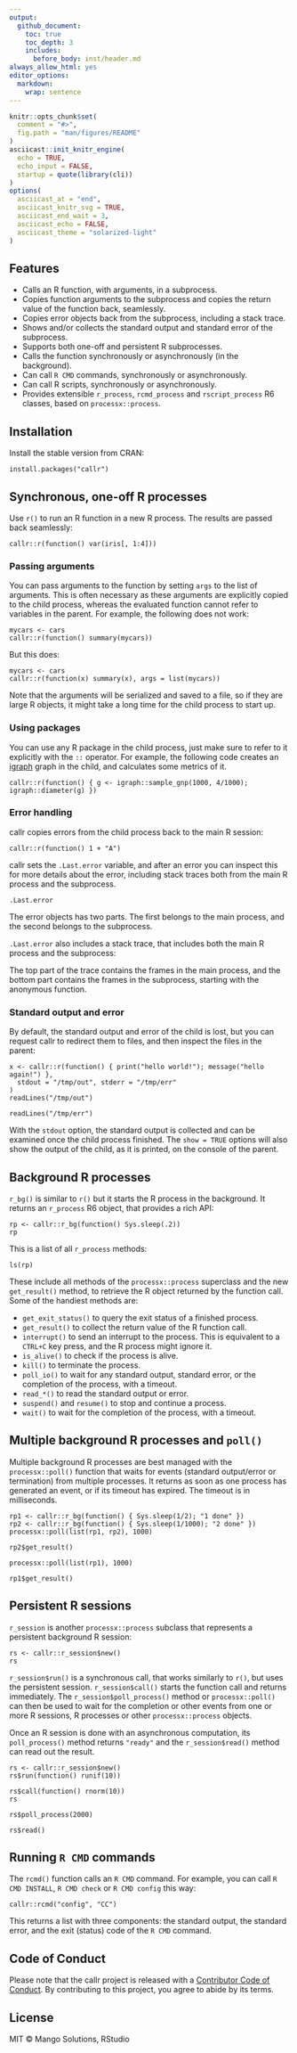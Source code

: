 ```yaml
---
output:
  github_document:
    toc: true
    toc_depth: 3
    includes:
      before_body: inst/header.md
always_allow_html: yes
editor_options:
  markdown:
    wrap: sentence
---
```


```r
knitr::opts_chunk$set(
  comment = "#>",
  fig.path = "man/figures/README"
)
asciicast::init_knitr_engine(
  echo = TRUE,
  echo_input = FALSE,
  startup = quote(library(cli))
)
options(
  asciicast_at = "end",
  asciicast_knitr_svg = TRUE,
  asciicast_end_wait = 3,
  asciicast_echo = FALSE,
  asciicast_theme = "solarized-light"
)
```

## Features

-   Calls an R function, with arguments, in a subprocess.
-   Copies function arguments to the subprocess and copies the return value of the function back, seamlessly.
-   Copies error objects back from the subprocess, including a stack trace.
-   Shows and/or collects the standard output and standard error of the subprocess.
-   Supports both one-off and persistent R subprocesses.
-   Calls the function synchronously or asynchronously (in the background).
-   Can call `R CMD` commands, synchronously or asynchronously.
-   Can call R scripts, synchronously or asynchronously.
-   Provides extensible `r_process`, `rcmd_process` and `rscript_process` R6 classes, based on `processx::process`.

## Installation

Install the stable version from CRAN:

```asciicast
install.packages("callr")
```

## Synchronous, one-off R processes

Use `r()` to run an R function in a new R process.
The results are passed back seamlessly:

```asciicast
callr::r(function() var(iris[, 1:4]))
```

### Passing arguments

You can pass arguments to the function by setting `args` to the list of arguments.
This is often necessary as these arguments are explicitly copied to the child process, whereas the evaluated function cannot refer to variables in the parent.
For example, the following does not work:

```asciicast
mycars <- cars
callr::r(function() summary(mycars))
```

But this does:

```asciicast
mycars <- cars
callr::r(function(x) summary(x), args = list(mycars))
```

Note that the arguments will be serialized and saved to a file, so if they are large R objects, it might take a long time for the child process to start up.

### Using packages

You can use any R package in the child process, just make sure to refer to it explicitly with the `::` operator.
For example, the following code creates an [igraph](https://github.com/igraph/rigraph) graph in the child, and calculates some metrics of it.

```asciicast
callr::r(function() { g <- igraph::sample_gnp(1000, 4/1000); igraph::diameter(g) })
```

### Error handling

callr copies errors from the child process back to the main R session:

```asciicast
callr::r(function() 1 + "A")
```
callr sets the `.Last.error` variable, and after an error you can inspect this for more details about the error, including stack traces both from the main R process and the subprocess.

```asciicast
.Last.error
```

The error objects has two parts.
The first belongs to the main process, and the second belongs to the subprocess.

`.Last.error` also includes a stack trace, that includes both the main R process and the subprocess:

The top part of the trace contains the frames in the main process, and the bottom part contains the frames in the subprocess, starting with the anonymous function.

### Standard output and error

By default, the standard output and error of the child is lost, but you can request callr to redirect them to files, and then inspect the files in the parent:

```asciicast
x <- callr::r(function() { print("hello world!"); message("hello again!") },
  stdout = "/tmp/out", stderr = "/tmp/err"
)
readLines("/tmp/out")
```

```asciicast
readLines("/tmp/err")
```

With the `stdout` option, the standard output is collected and can be examined once the child process finished.
The `show = TRUE` options will also show the output of the child, as it is printed, on the console of the parent.

## Background R processes

`r_bg()` is similar to `r()` but it starts the R process in the background.
It returns an `r_process` R6 object, that provides a rich API:

```asciicast
rp <- callr::r_bg(function() Sys.sleep(.2))
rp
```

This is a list of all `r_process` methods:

```asciicast
ls(rp)
```

These include all methods of the `processx::process` superclass and the new `get_result()` method, to retrieve the R object returned by the function call.
Some of the handiest methods are:

-   `get_exit_status()` to query the exit status of a finished process.
-   `get_result()` to collect the return value of the R function call.
-   `interrupt()` to send an interrupt to the process. This is equivalent to a `CTRL+C` key press, and the R process might ignore it.
-   `is_alive()` to check if the process is alive.
-   `kill()` to terminate the process.
-   `poll_io()` to wait for any standard output, standard error, or the completion of the process, with a timeout.
-   `read_*()` to read the standard output or error.
-   `suspend()` and `resume()` to stop and continue a process.
-   `wait()` to wait for the completion of the process, with a timeout.

## Multiple background R processes and `poll()`

Multiple background R processes are best managed with the `processx::poll()` function that waits for events (standard output/error or termination) from multiple processes.
It returns as soon as one process has generated an event, or if its timeout has expired.
The timeout is in milliseconds.

```asciicast
rp1 <- callr::r_bg(function() { Sys.sleep(1/2); "1 done" })
rp2 <- callr::r_bg(function() { Sys.sleep(1/1000); "2 done" })
processx::poll(list(rp1, rp2), 1000)
```

```asciicast
rp2$get_result()
```

```asciicast
processx::poll(list(rp1), 1000)
```

```asciicast
rp1$get_result()
```

## Persistent R sessions

`r_session` is another `processx::process` subclass that represents a persistent background R session:

```asciicast
rs <- callr::r_session$new()
rs
```

`r_session$run()` is a synchronous call, that works similarly to `r()`, but uses the persistent session.
`r_session$call()` starts the function call and returns immediately.
The `r_session$poll_process()` method or `processx::poll()` can then be used to wait for the completion or other events from one or more R sessions, R processes or other `processx::process` objects.

Once an R session is done with an asynchronous computation, its `poll_process()` method returns `"ready"` and the `r_session$read()` method can read out the result.

```asciicast
rs <- callr::r_session$new()
rs$run(function() runif(10))
```

```asciicast
rs$call(function() rnorm(10))
rs
```

```asciicast
rs$poll_process(2000)
```

```asciicast
rs$read()
```

## Running `R CMD` commands

The `rcmd()` function calls an `R CMD` command.
For example, you can call `R CMD INSTALL`, `R CMD check` or `R CMD config` this way:

```asciicast
callr::rcmd("config", "CC")
```

This returns a list with three components: the standard output, the standard error, and the exit (status) code of the `R CMD` command.

## Code of Conduct

Please note that the callr project is released with a
[Contributor Code of Conduct](https://callr.r-lib.org/CODE_OF_CONDUCT.html).
By contributing to this project, you agree to abide by its terms.

## License

MIT © Mango Solutions, RStudio
